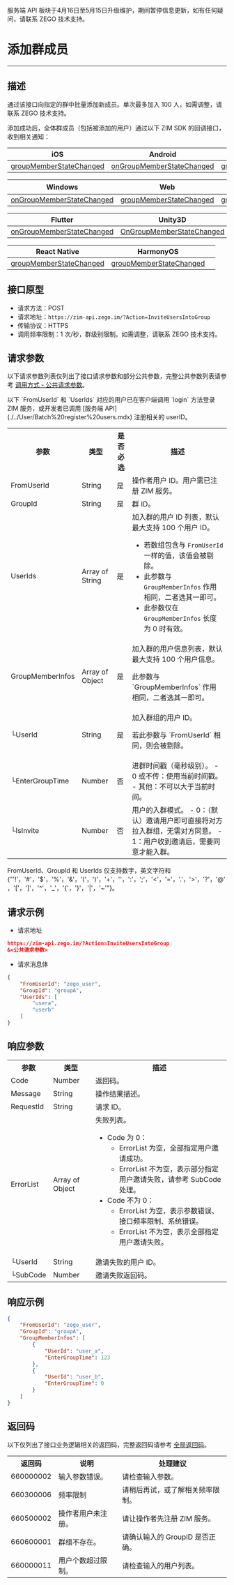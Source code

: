 <Warning title="警告">服务端 API 板块于4月16日至5月15日升级维护，期间暂停信息更新，如有任何疑问，请联系 ZEGO 技术支持。</Warning>
# 添加群成员

- - -

## 描述

通过该接口向指定的群中批量添加新成员。单次最多加入 100 人，如需调整，请联系 ZEGO 技术支持。

添加成功后，全体群成员（包括被添加的用户）通过以下 ZIM SDK 的回调接口，收到相关通知：

| iOS | Android | macOS |
|-----|---------|--------|
| [groupMemberStateChanged](https://doc-zh.zego.im/article/api?doc=zim_API~objective-c_ios~protocol~ZIMEventHandler#zim-group-member-state-changed-event-user-list-operated-info-group-id) | [onGroupMemberStateChanged](https://doc-zh.zego.im/article/api?doc=zim_API~java_android~class~ZIMEventHandler#on-group-member-state-changed) | [groupMemberStateChanged](https://doc-zh.zego.im/article/api?doc=zim_API~objective-c_macos~protocol~ZIMEventHandler#zim-group-member-state-changed-event-user-list-operated-info-group-id) |

| Windows | Web | 小程序 |
|---------|-----|---------|
| [onGroupMemberStateChanged](https://doc-zh.zego.im/article/api?doc=zim_API~cpp_windows~class~ZIMEventHandler#on-group-member-state-changed) | [groupMemberStateChanged](https://doc-zh.zego.im/article/api?doc=zim_API~javascript_web~interface~ZIMEventHandler#group-member-state-changed) | [groupMemberStateChanged](https://doc-zh.zego.im/article/api?doc=zim_API~javascript_wxxcx~interface~ZIMEventHandler#group-member-state-changed) |

| Flutter | Unity3D | uni-app |
|---------|---------|---------|
| [onGroupMemberStateChanged](https://pub.dev/documentation/zego_zim/latest/zego_zim/ZIMEventHandler/onGroupMemberStateChanged.html) | [OnGroupMemberStateChanged](https://doc-zh.zego.im/article/api?doc=zim_API~cs_unity3d~class~ZIMEventHandler#on-group-member-state-changed) | [groupMemberStateChanged](https://doc-zh.zego.im/article/api?doc=zim_API~javascript_uni-app~interface~ZIMEventHandler#group-member-state-changed) |

| React Native | HarmonyOS | |
|---------|--------------|---|
| [groupMemberStateChanged](https://doc-zh.zego.im/article/api?doc=zim_API~javascript_react-native~interface~ZIMEventHandler#group-member-state-changed) | [groupMemberStateChanged](https://doc-zh.zego.im/article/api?doc=zim_API~javascript_harmony~interface~ZIMEventHandler#group-member-state-changed) | |

## 接口原型
- 请求方法：POST
- 请求地址：`https://zim-api.zego.im/?Action=InviteUsersIntoGroup`
- 传输协议：HTTPS
- 调用频率限制：1 次/秒，群级别限制。如需调整，请联系 ZEGO 技术支持。

## 请求参数

以下请求参数列表仅列出了接口请求参数和部分公共参数，完整公共参数列表请参考 [调用方式 - 公共请求参数](../Accessing%20Server%20APIs.mdx#2-公共参数)。

<Note title="说明">
以下 `FromUserId` 和 `UserIds` 对应的用户已在客户端调用 `login` 方法登录 ZIM 服务，或开发者已调用 [服务端 API](./../User/Batch%20register%20users.mdx) 注册相关的 userID。
</Note>

<table class="collapsible-table" >
<tbody><tr data-row-level="1">
<th>参数</th>
<th>类型</th>
<th>是否必选</th>
<th>描述</th>
</tr>
<tr data-row-level="2">
<td>FromUserId</td>
<td>String</td>
<td>是</td>
<td>操作者用户 ID。用户需已注册 ZIM 服务。</td>
</tr>
<tr data-row-level="3">
<td>GroupId</td>
<td>String</td>
<td>是</td>
<td>群 ID。</td>
</tr>
<tr data-row-level="4">
<td>UserIds</td>
<td>Array of String</td>
<td>是</td>
<td>
加入群的用户 ID 列表，默认最大支持 100 个用户 ID。
<Note title="说明">

- 若数组包含与 `FromUserId` 一样的值，该值会被剔除。
- 此参数与 `GroupMemberInfos` 作用相同，二者选其一即可。
- 此参数仅在 `GroupMemberInfos` 长度为 0 时有效。
</Note>
</td>
</tr>
<tr data-row-level="5" data-row-child="true">
<td>GroupMemberInfos</td>
<td>Array of Object</td>
<td>是</td>
<td>
加入群的用户信息列表，默认最大支持 100 个用户信息。
<Note title="说明"><p>此参数与 `GroupMemberInfos` 作用相同，二者选其一即可。</p></Note>
</td>
</tr>
<tr data-row-level="5-1">
<td>└UserId</td>
<td>String</td>
<td>是</td>
<td>
加入群组的用户 ID。
<Note title="说明"><p>若此参数与 `FromUserId` 相同，则会被剔除。</p></Note>
</td>
</tr>
<tr data-row-level="5-2">
<td>└EnterGroupTime</td>
<td>Number</td>
<td>否</td>
<td>
进群时间戳（毫秒级别）。
- 0 或不传：使用当前时间戳。
- 其他：不可以大于当前时间。
</td>
</tr>
<tr data-row-level="5-3">
<td>└IsInvite</td>
<td>Number</td>
<td>否</td>
<td>
用户的入群模式。
- 0：（默认）邀请用户即可直接将对方拉入群组，无需对方同意。
- 1：用户收到邀请后，需要同意才能入群。
</td>
</tr>
</tbody></table>

<Note title="说明">

FromUserId、GroupId 和 UserIds 仅支持数字，英文字符和 {"'!'，'#'，'$'，'%'，'&'，'('，')'，'+'，''，':'，';'，'<'，'='，'.'，'>'，'?'，'@'，'['，']'，'^'，'_'，'{'，'}'，'|'，'~'"}。
</Note>

## 请求示例

- 请求地址

```json
https://zim-api.zego.im/?Action=InviteUsersIntoGroup
&<公共请求参数>
```

- 请求消息体

```json
{
    "FromUserId": "zego_user",
    "GroupId": "groupA",
    "UserIds": [
        "usera",
        "userb"
    ]
}
```

## 响应参数

<table class="collapsible-table" >

<tbody><tr data-row-level="1">
<th>参数</th>
<th>类型</th>
<th>描述</th>
</tr>
<tr data-row-level="2">
<td>Code</td>
<td>Number</td>
<td>返回码。</td>
</tr>
<tr data-row-level="3">
<td>Message</td>
<td>String</td>
<td>操作结果描述。</td>
</tr>
<tr data-row-level="4">
<td>RequestId</td>
<td>String</td>
<td>请求 ID。</td>
</tr>
<tr data-row-level="5" data-row-child="true">
<td>ErrorList</td>
<td>Array of Object</td>
<td>
失败列表。
<ul><li>
Code 为 0：
<ul><li>ErrorList 为空，全部指定用户邀请成功。</li><li>ErrorList 不为空，表示部分指定用户邀请失败，请参考 SubCode 处理。</li></ul>
</li>
<li>
Code 不为 0：
<ul><li>ErrorList 为空，表示参数错误、接口频率限制、系统错误。</li><li>ErrorList 不为空，表示全部指定用户邀请失败。</li></ul>
</li>
</ul></td>
</tr>
<tr data-row-level="5-1">
<td>└UserId</td>
<td>String</td>
<td>邀请失败的用户 ID。</td>
</tr>
<tr data-row-level="5-2">
<td>└SubCode</td>
<td>Number</td>
<td>邀请失败返回码。</td>
</tr>
</tbody></table>

## 响应示例

```json
{
    "FromUserId": "zego_user",
    "GroupId": "groupA",
    "GroupMemberInfos": [
        {
            "UserId": "user_a",
            "EnterGroupTime": 123
        },
        {
            "UserId": "user_b",
            "EnterGroupTime": 0
        }
    ]
}
```

## 返回码

以下仅列出了接口业务逻辑相关的返回码，完整返回码请参考 [全局返回码](../Return%20codes.mdx)。

<table>
<tbody><tr>
<th>返回码</th>
<th>说明</th>
<th>处理建议</th>
</tr>
<tr>
<td>660000002</td>
<td>输入参数错误。</td>
<td>请检查输入参数。</td>
</tr>
<tr>
<td>660300006</td>
<td>频率限制</td>
<td>请稍后再试，或了解相关频率限制。</td>
</tr>
<tr>
<td>660500002</td>
<td>操作者用户未注册。</td>
<td>请让操作者先注册 ZIM 服务。</td>
</tr>
<tr>
<td>660600001</td>
<td>群组不存在。</td>
<td>请确认输入的 GroupID 是否正确。</td>
</tr>
<tr>
<td>660000011</td>
<td>用户个数超过限制。</td>
<td>请检查输入的用户列表。</td>
</tr>
</tbody></table>
